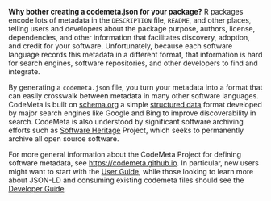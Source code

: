 **Why bother creating a codemeta.json for your package?** R packages encode lots of metadata in the `DESCRIPTION` file, `README`, and other places, telling users and developers about the package purpose, authors, license, dependencies, and other information that facilitates discovery, adoption, and credit for your software.  Unfortunately, because each software language records this metadata in a different format, that information is hard for search engines, software repositories, and other developers to find and integrate.

By generating a `codemeta.json` file, you turn your metadata into a format that can easily crosswalk between metadata in many other software languages.  CodeMeta is built on [schema.org](https://schema.org) a simple [structured data](https://developers.google.com/search/docs/guides/intro-structured-data) format developed by major search engines like Google and Bing to improve discoverability in search.  CodeMeta is also understood by significant software archiving efforts such as [Software Heritage](https://www.softwareheritage.org/) Project, which seeks to permanently archive all open source software.

For more general information about the CodeMeta Project for defining software metadata, see <https://codemeta.github.io>.  In particular, new users might want to start with the [User Guide](https://codemeta.github.io/user-guide/), while those looking to learn more about JSON-LD and consuming existing codemeta files should see the [Developer Guide](https://codemeta.github.io/developer-guide/).   
